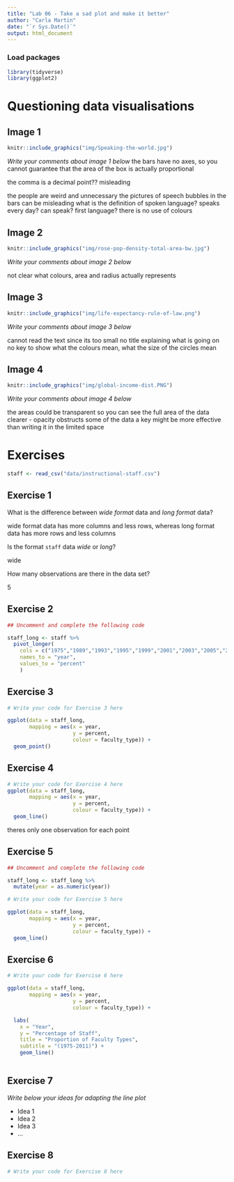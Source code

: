```yaml
---
title: "Lab 06 - Take a sad plot and make it better"
author: "Carla Martin"
date: "`r Sys.Date()`"
output: html_document
---
```


### Load packages

```r
library(tidyverse)
library(ggplot2)
```


# Questioning data visualisations

## Image 1

```r
knitr::include_graphics("img/Speaking-the-world.jpg")


```

_Write your comments about image 1 below_
the bars have no axes, so you cannot guarantee that the area of the box is actually proportional 

the comma is a decimal point?? misleading 

the people are weird and unnecessary
the pictures of speech bubbles in the bars can be misleading
what is the definition of spoken language? speaks every day? can speak? first language?
there is no use of colours 

## Image 2

```r
knitr::include_graphics("img/rose-pop-density-total-area-bw.jpg")
```

_Write your comments about image 2 below_

not clear what colours, area and radius actually represents 


## Image 3

```r
knitr::include_graphics("img/life-expectancy-rule-of-law.png")
```

_Write your comments about image 3 below_

cannot read the text since its too small
no title explaining what is going on 
no key to show what the colours mean, what the size of the circles mean


## Image 4

```r
knitr::include_graphics("img/global-income-dist.PNG")
```

_Write your comments about image 4 below_

the areas could be transparent so you can see the full area of the data clearer - opacity obstructs some of the data 
a key might be more effective than writing it in the limited space 



# Exercises

```r
staff <- read_csv("data/instructional-staff.csv")
```


## Exercise 1

What is the difference between *wide format* data and *long format* data?

wide format data has more columns and less rows, whereas long format data has more rows and less columns 

Is the format `staff` data *wide* or *long*?

wide

How many observations are there in the data set?

5


## Exercise 2

```r
## Uncomment and complete the following code

staff_long <- staff %>%
  pivot_longer(
    cols = c("1975","1989","1993","1995","1999","2001","2003","2005","2007","2009","2011"), 
    names_to = "year",
    values_to = "percent"
    )

```


## Exercise 3

```r
# Write your code for Exercise 3 here

ggplot(data = staff_long,
       mapping = aes(x = year, 
                     y = percent, 
                     colour = faculty_type)) +
  geom_point()

```

## Exercise 4

```r
# Write your code for Exercise 4 here
ggplot(data = staff_long,
       mapping = aes(x = year, 
                     y = percent, 
                     colour = faculty_type)) +
  geom_line()
```
theres only one observation for each point

## Exercise 5

```r
## Uncomment and complete the following code

staff_long <- staff_long %>%
  mutate(year = as.numeric(year))
```


```r
# Write your code for Exercise 5 here

ggplot(data = staff_long,
       mapping = aes(x = year, 
                     y = percent, 
                     colour = faculty_type)) +
  geom_line()

```

## Exercise 6

```r
# Write your code for Exercise 6 here

ggplot(data = staff_long,
       mapping = aes(x = year, 
                     y = percent, 
                     colour = faculty_type)) +

  labs(
    x = "Year",
    y = "Percentage of Staff",
    title = "Proportion of Faculty Types",
    subtitle = "(1975-2011)") +
    geom_line() 
   


```

## Exercise 7

_Write below your ideas for adapting the line plot_

* Idea 1
* Idea 2
* Idea 3
* ...


## Exercise 8

```r
# Write your code for Exercise 8 here



```

